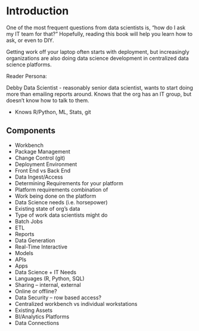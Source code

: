 \mainmatter

# Introduction

One of the most frequent questions from data scientists is, "how do I ask my IT team for that?" Hopefully, reading this book will help you learn how to ask, or even to DIY.

Getting work off your laptop often starts with deployment, but increasingly organizations are also doing data science development in centralized data science platforms.

Reader Persona:

Debby Data Scientist - reasonably senior data scientist, wants to start doing more than emailing reports around. Knows that the org has an IT group, but doesn't know how to talk to them. 

* Knows R/Python, ML, Stats, git

## Components

* Workbench
* Package Management
* Change Control (git)
* Deployment Environment
* Front End vs Back End
* Data Ingest/Access
* Determining Requirements for your platform
* Platform requirements combination of
* Work being done on the platform
* Data Science needs (i.e. horsepower)
* Existing state of org’s data
* Type of work data scientists might do
* Batch Jobs
* ETL
* Reports
* Data Generation
* Real-Time Interactive 
* Models
* APIs
* Apps
* Data Science + IT Needs
* Languages (R, Python, SQL)
* Sharing -- internal, external
* Online or offline?
* Data Security -- row based access?
* Centralized workbench vs individual workstations
* Existing Assets
* BI/Analytics Platforms
* Data Connections

